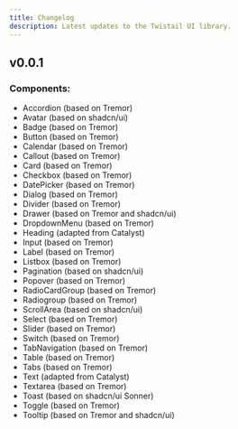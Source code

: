 ```yaml
---
title: Changelog
description: Latest updates to the Twistail UI library.
---
```


## v0.0.1

### Components:

- Accordion (based on Tremor)
- Avatar (based on shadcn/ui)
- Badge (based on Tremor)
- Button (based on Tremor)
- Calendar (based on Tremor)
- Callout (based on Tremor)
- Card (based on Tremor)
- Checkbox (based on Tremor)
- DatePicker (based on Tremor)
- Dialog (based on Tremor)
- Divider (based on Tremor)
- Drawer (based on Tremor and shadcn/ui)
- DropdownMenu (based on Tremor)
- Heading (adapted from Catalyst)
- Input (based on Tremor)
- Label (based on Tremor)
- Listbox (based on Tremor)
- Pagination (based on shadcn/ui)
- Popover (based on Tremor)
- RadioCardGroup (based on Tremor)
- Radiogroup (based on Tremor)
- ScrollArea (based on shadcn/ui)
- Select (based on Tremor)
- Slider (based on Tremor)
- Switch (based on Tremor)
- TabNavigation (based on Tremor)
- Table (based on Tremor)
- Tabs (based on Tremor)
- Text (adapted from Catalyst)
- Textarea (based on Tremor)
- Toast (based on shadcn/ui Sonner)
- Toggle (based on Tremor)
- Tooltip (based on Tremor and shadcn/ui)
